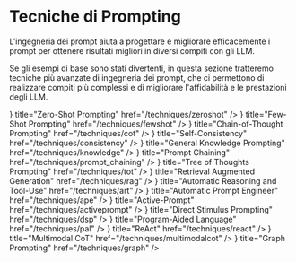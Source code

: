 # Tecniche di Prompting


L'ingegneria dei prompt aiuta a progettare e migliorare efficacemente i prompt per ottenere risultati migliori in diversi compiti con gli LLM.

Se gli esempi di base sono stati divertenti, in questa sezione tratteremo tecniche più avanzate di ingegneria dei prompt, che ci permettono di realizzare compiti più complessi e di migliorare l'affidabilità e le prestazioni degli LLM.

<Cards>
  <Card
    icon={<FilesIcon />}
    title="Zero-Shot Prompting"
    href="/techniques/zeroshot"
  />
  <Card
    icon={<FilesIcon />}
    title="Few-Shot Prompting"
    href="/techniques/fewshot"
  />
  <Card
    icon={<FilesIcon />}
    title="Chain-of-Thought Prompting"
    href="/techniques/cot"
  />
  <Card
    icon={<FilesIcon />}
    title="Self-Consistency"
    href="/techniques/consistency"
  />
  <Card
    icon={<FilesIcon />}
    title="General Knowledge Prompting"
    href="/techniques/knowledge"
  />
  <Card
    icon={<FilesIcon />}
    title="Prompt Chaining"
    href="/techniques/prompt_chaining"
  />
  <Card
    icon={<FilesIcon />}
    title="Tree of Thoughts Prompting"
    href="/techniques/tot"
  />
  <Card
    icon={<FilesIcon />}
    title="Retrieval Augmented Generation"
    href="/techniques/rag"
  />
  <Card
    icon={<FilesIcon />}
    title="Automatic Reasoning and Tool-Use"
    href="/techniques/art"
  />
  <Card
    icon={<FilesIcon />}
    title="Automatic Prompt Engineer"
    href="/techniques/ape"
  />
  <Card
    icon={<FilesIcon />}
    title="Active-Prompt"
    href="/techniques/activeprompt"
  />
  <Card
    icon={<FilesIcon />}
    title="Direct Stimulus Prompting"
    href="/techniques/dsp"
  />
  <Card
    icon={<FilesIcon />}
    title="Program-Aided Language"
    href="/techniques/pal"
  />
  <Card
    icon={<FilesIcon />}
    title="ReAct"
    href="/techniques/react"
  />
  <Card
    icon={<FilesIcon />}
    title="Multimodal CoT"
    href="/techniques/multimodalcot"
  />
  <Card
    icon={<FilesIcon />}
    title="Graph Prompting"
    href="/techniques/graph"
  />
</Cards>
